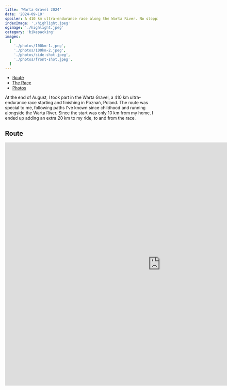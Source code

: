 ```yaml
---
title: 'Warta Gravel 2024'
date: '2024-09-10'
spoiler: A 410 km ultra-endurance race along the Warta River. No stopping — just keep pedaling!
indexImage: './highlight.jpeg'
ogimage: './highlight.jpeg'
category: 'bikepacking'
images:
  [
    './photos/100km-1.jpeg',
    './photos/100km-2.jpeg',
    './photos/side-shot.jpeg',
    './photos/front-shot.jpeg',
  ]
---
```


- [Route](#route)
- [The Race](#the-race)
- [Photos](#photos)

<MakeItBigContainer>
  <ImageComponent
    image={props.data.mdx.frontmatter.images[1]}
    description="White gravels of Noteć Forest"
  />
</MakeItBigContainer>

At the end of August, I took part in the Warta Gravel, a 410 km ultra-endurance race starting and finishing in Poznań, Poland. The route was special to me, following paths I've known since childhood and running alongside the Warta River. Since the start was only 10 km from my home, I ended up adding an extra 20 km to my ride, to and from the race.

## Route

<FullWidthBackgroundContainer>
  <MakeItBigContainer>
    <LazyIframe height="800px">
      <iframe
        src="https://www.komoot.com/tour/1847670860/embed?profile=1"
        width="1024"
        height="800"
        frameborder="0"
        scrolling="no"
        loading="lazy"
        style={{ margin: 0 }}
      />
    </LazyIframe>
  </MakeItBigContainer>
</FullWidthBackgroundContainer>

## The Race

### Race Route

The Warta Gravel route followed the Warta River, passing through some of the best natural areas around Poznań, including Zielonka Forest, Noteć Forest, and Sieraków Landscape Park. It was a mostly flat course, with just 1,800 meters of elevation gain over 400 km, making it fast in many sections, especially on premium white gravel paths. Grocery stores were conveniently spaced along the way, except for a 100 km stretch after 305 km, where there were no open shops until the finish.

While the route featured plenty of gravel and even some tarmac, it also included cobblestone sections and my least favorite: sandy washboard roads.

### Strategy

My strategy was simple: keep pedaling and minimize stops. I only planned to stop at grocery stores close to the route, avoiding time-consuming restaurant meals. To limit the need for stops, I packed my frame bag with energy gels and bars, and carried two water bottles (1.3L total) plus a hydration vest with 1.5L capacity. The extra water proved invaluable in the race.

I intended to ride with my friends for the first 50-100 km to keep it social, but I realized I needed to hit 300 km (Sieraków) by 11 PM to make it through the night. So, I picked up my pace and went solo earlier than planned.

### Conditions

The heat was brutal, with thermometers reading 30°C in the shade, and my Wahoo recording a max temperature of 37°C during the day. Riding through open areas was exhausting, and I had to keep sipping water and reminding myself to take salt capsules and electrolytes regularly. Fortunately, aside from being tired, I had no major issues, and once dusk arrived and the temperature dropped, the ride became much more enjoyable.

### Results

I stuck to my plan and kept breaks to a minimum. In the first 100 km, I had just ~10 minutes of paused time, which felt great! Ultimately, I finished in 22 hours and 10 minutes, with 19 hours and 50 minutes of riding time. I could have been faster in the final 200 km, but my seat became uncomfortable, and my recent bike fit wasn't quite right. Despite that, I managed to finish 36th out of 250 participants.

While I enjoyed the race, riding 400 km on such flat terrain can get a bit boring. It's definitely not as dynamic or scenic as something like [Gravmageddon](/gravmageddon-2023-karkonosze-izery-gravel-race), where you can enjoy mountains and beautiful views — assuming it doesn't rain for the whole race!

## Photos

<MakeItBigContainer>
  <ImageComponent
    image={props.data.mdx.frontmatter.images[2]}
    isRow
  />
  <Container>
    <Column flex={2.25}>
      <ImageComponent
        image={props.data.mdx.frontmatter.images[0]}
      />
    </Column>
    <Column>
      <ImageComponent image={props.data.mdx.frontmatter.images[3]}  />
    </Column>

  </Container>
</MakeItBigContainer>

## Strava

<FullWidthBackgroundContainer>
  <MakeItBigContainer>
    <LazyStravaContainer height="800px">
      <div
        class="strava-embed-placeholder"
        data-embed-type="activity"
        data-embed-id="12234808972"
        data-style="standard"
      />
    </LazyStravaContainer>

  </MakeItBigContainer>
</FullWidthBackgroundContainer>
